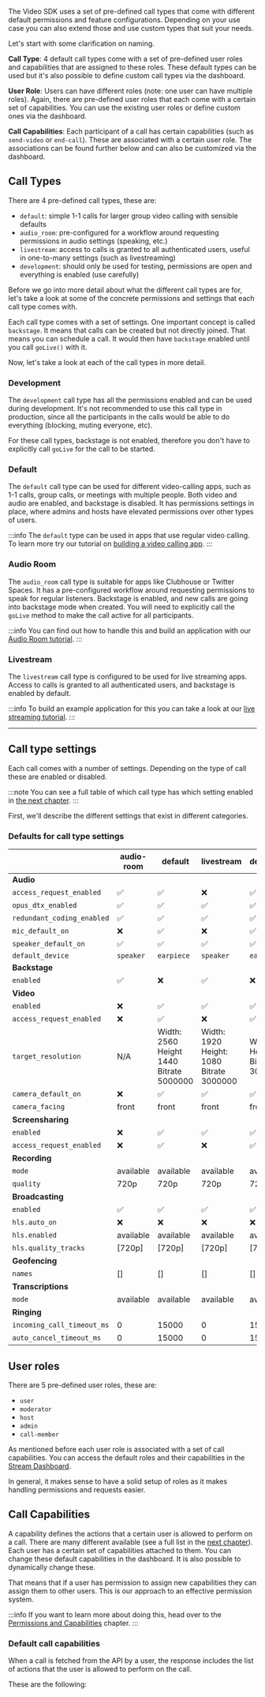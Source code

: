 
The Video SDK uses a set of pre-defined call types that come with different default permissions and feature configurations.
Depending on your use case you can also extend those and use custom types that suit your needs.

Let's start with some clarification on naming.

**Call Type**: 4 default call types come with a set of pre-defined user roles
and capabilities that are assigned to these roles. These default types can be used but it's
also possible to define custom call types via the dashboard.

**User Role**: Users can have different roles (note: one user can have multiple roles).
Again, there are pre-defined user roles that each come with a certain set of capabilities. You can
use the existing user roles or define custom ones via the dashboard.

**Call Capabilities**: Each participant of a call has certain capabilities (such as `send-video` or `end-call`).
These are associated with a certain user role. The associations can be found further below and can also be customized
via the dashboard.

## Call Types

There are 4 pre-defined call types, these are:

- `default`: simple 1-1 calls for larger group video calling with sensible defaults
- `audio_room`: pre-configured for a workflow around requesting permissions in audio settings (speaking, etc.)
- `livestream`: access to calls is granted to all authenticated users, useful in one-to-many settings (such as livestreaming)
- `development`: should only be used for testing, permissions are open and everything is enabled (use carefully)

Before we go into more detail about what the different call types are for, let's take a look at some
of the concrete permissions and settings that each call type comes with.

Each call type comes with a set of settings. One important concept is called `backstage`. It
means that calls can be created but not directly joined. That means you can schedule a call. It would
then have `backstage` enabled until you call `goLive()` with it.

Now, let's take a look at each of the call types in more detail.

### Development

The `development` call type has all the permissions enabled and can be used during development. It's not recommended to use this call type in production, since all the participants in the calls would be able to do everything (blocking, muting everyone, etc).

For these call types, backstage is not enabled, therefore you don't have to explicitly call `goLive` for the call to be started.

### Default

The `default` call type can be used for different video-calling apps, such as 1-1 calls, group calls, or meetings with multiple people. Both video and audio are enabled, and backstage is disabled. It has permissions settings in place, where admins and hosts have elevated permissions over other types of users.

<div id="video-calling-tutorial-mnemonic">

:::info
The `default` type can be used in apps that use regular video calling.
To learn more try our tutorial on [building a video calling app](../../tutorials/video-calling).
:::

</div>

### Audio Room

The `audio_room` call type is suitable for apps like Clubhouse or Twitter Spaces. It has a pre-configured workflow around requesting permissions to speak for regular listeners. Backstage is enabled, and new calls are going into backstage mode when created. You will need to explicitly call the `goLive` method to make the call active for all participants.

<div id="audio-room-tutorial-mnemonic">

:::info
You can find out how to handle this and build an application with our [Audio Room tutorial](../../tutorials/audio-room).
:::

</div>

### Livestream

The `livestream` call type is configured to be used for live streaming apps. Access to calls is granted to all authenticated users, and backstage is enabled by default.

<div id="livestream-tutorial-mnemonic">

:::info
To build an example application for this you can take a look at our [live streaming tutorial](../../tutorials/livestream).
:::

</div>

---

## Call type settings

Each call comes with a number of settings. Depending on the type of call these are enabled or disabled.

:::note
You can see a full table of which call type has which setting enabled in [the next chapter](#defaults-for-call-type-settings).
:::

First, we'll describe the different settings that exist in different categories.

<CallTypeSettings />

### Defaults for call type settings

|                            | audio-room | default                                            | livestream                                         | development                                       |
| -------------------------- | ---------- | -------------------------------------------------- | -------------------------------------------------- | ------------------------------------------------- |
| **Audio**                  |            |                                                    |                                                    |                                                   |
| `access_request_enabled`   | ✅         | ✅                                                 | ❌                                                 | ✅                                                |
| `opus_dtx_enabled`         | ✅         | ✅                                                 | ✅                                                 | ✅                                                |
| `redundant_coding_enabled` | ✅         | ✅                                                 | ✅                                                 | ✅                                                |
| `mic_default_on`           | ❌         | ✅                                                 | ❌                                                 | ✅                                                |
| `speaker_default_on`       | ✅         | ✅                                                 | ✅                                                 | ✅                                                |
| `default_device`           | `speaker`  | `earpiece`                                         | `speaker`                                          | `earpiece`                                        |
| **Backstage**              |            |                                                    |                                                    |                                                   |
| `enabled`                  | ✅         | ❌                                                 | ✅                                                 | ❌                                                |
| **Video**                  |            |                                                    |                                                    |                                                   |
| `enabled`                  | ❌         | ✅                                                 | ✅                                                 | ✅                                                |
| `access_request_enabled`   | ❌         | ✅                                                 | ❌                                                 | ✅                                                |
| `target_resolution`        | N/A        | Width: 2560<br /> Height 1440<br />Bitrate 5000000 | Width: 1920<br />Height: 1080<br />Bitrate 3000000 | Width: 1920<br />Height 1080<br />Bitrate 3000000 |
| `camera_default_on`        | ❌         | ✅                                                 | ✅                                                 | ✅                                                |
| `camera_facing`            | front      | front                                              | front                                              | front                                             |
| **Screensharing**          |            |                                                    |                                                    |                                                   |
| `enabled`                  | ❌         | ✅                                                 | ✅                                                 | ✅                                                |
| `access_request_enabled`   | ❌         | ✅                                                 | ❌                                                 | ✅                                                |
| **Recording**              |            |                                                    |                                                    |                                                   |
| `mode`                     | available  | available                                          | available                                          | available                                         |
| `quality`                  | 720p       | 720p                                               | 720p                                               | 720p                                              |
| **Broadcasting**           |            |                                                    |                                                    |                                                   |
| `enabled`                  | ✅         | ✅                                                 | ✅                                                 | ✅                                                |
| `hls.auto_on`              | ❌         | ❌                                                 | ❌                                                 | ❌                                                |
| `hls.enabled`              | available  | available                                          | available                                          | available                                         |
| `hls.quality_tracks`       | [720p]     | [720p]                                             | [720p]                                             | [720p]                                            |
| **Geofencing**             |            |                                                    |                                                    |                                                   |
| `names`                    | []         | []                                                 | []                                                 | []                                                |
| **Transcriptions**         |            |                                                    |                                                    |                                                   |
| `mode`                     | available  | available                                          | available                                          | available                                         |
| **Ringing**                |            |                                                    |                                                    |                                                   |
| `incoming_call_timeout_ms` | 0          | 15000                                              | 0                                                  | 15000                                             |
| `auto_cancel_timeout_ms`   | 0          | 15000                                              | 0                                                  | 15000                                             |

## User roles

There are 5 pre-defined user roles, these are:

- `user`
- `moderator`
- `host`
- `admin`
- `call-member`

As mentioned before each user role is associated with a set of call capabilities. You can access the default roles and their capabilities in the [Stream Dashboard](https://dashboard.getstream.io/).

In general, it makes sense to have a solid setup of roles as it makes handling permissions and requests easier.

## Call Capabilities

A capability defines the actions that a certain user is allowed to perform on a call. There are many different
available (see a full list in the [next chapter](#default-settings)). Each user has a certain set of capabilities attached to them.
You can change these default capabilities in the dashboard. It is also possible to dynamically change these.

That means that if a user has permission to assign new capabilities they can assign them to other users.
This is our approach to an effective permission system.

:::info
If you want to learn more about doing this, head over to the [Permissions and Capabilities](../../guides/permissions-and-moderation) chapter.
:::

### Default call capabilities

When a call is fetched from the API by a user, the response includes the list of actions that the user is allowed to perform on the call.

These are the following:

<CallCapabilities />
